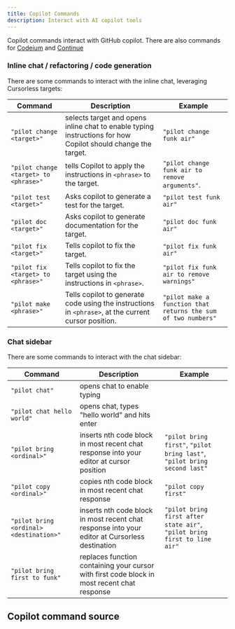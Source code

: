 ```yaml
---
title: Copilot Commands
description: Interact with AI copilot tools
---
```



Copilot commands interact with GitHub copilot. There are also commands for [Codeium](https://codeium.com/) and [Continue](https://www.continue.dev/)

### Inline chat / refactoring / code generation

There are some commands to interact with the inline chat, leveraging Cursorless targets:

| Command                               | Description                                                                                                  | Example                                                       |
| ------------------------------------- | ------------------------------------------------------------------------------------------------------------ | ------------------------------------------------------------- |
| `"pilot change <target>"`             | selects target and opens inline chat to enable typing instructions for how Copilot should change the target. | `"pilot change funk air"`                                     |
| `"pilot change <target> to <phrase>"` | tells Copilot to apply the instructions in `<phrase>` to the target.                                         | `"pilot change funk air to remove arguments"`.                |
| `"pilot test <target>"`               | Asks copilot to generate a test for the target.                                                              | `"pilot test funk air"`                                       |
| `"pilot doc <target>"`                | Asks copilot to generate documentation for the target.                                                       | `"pilot doc funk air"`                                        |
| `"pilot fix <target>"`                | Tells copilot to fix the target.                                                                             | `"pilot fix funk air"`                                        |
| `"pilot fix <target> to <phrase>"`    | Tells copilot to fix the target using the instructions in `<phrase>`.                                        | `"pilot fix funk air to remove warnings"`                     |
| `"pilot make <phrase>"`               | Tells copilot to generate code using the instructions in `<phrase>`, at the current cursor position.         | `"pilot make a function that returns the sum of two numbers"` |

### Chat sidebar

There are some commands to interact with the chat sidebar:

| Command                                 | Description                                                                                    | Example                                                                  |
| --------------------------------------- | ---------------------------------------------------------------------------------------------- | ------------------------------------------------------------------------ |
| `"pilot chat"`                          | opens chat to enable typing                                                                    |                                                                          |
| `"pilot chat hello world"`              | opens chat, types "hello world" and hits enter                                                 |                                                                          |
| `"pilot bring <ordinal>"`               | inserts nth code block in most recent chat response into your editor at cursor position        | `"pilot bring first"`, `"pilot bring last"`, `"pilot bring second last"` |
| `"pilot copy <ordinal>"`                | copies nth code block in most recent chat response                                             | `"pilot copy first"`                                                     |
| `"pilot bring <ordinal> <destination>"` | inserts nth code block in most recent chat response into your editor at Cursorless destination | `"pilot bring first after state air"`, `"pilot bring first to line air"` |
| `"pilot bring first to funk"`           | replaces function containing your cursor with first code block in most recent chat response    |

## Copilot command source


<FetchedData data="https://raw.githubusercontent.com/C-Loftus/talon-ai-tools/main/copilot/copilot.talon" />
